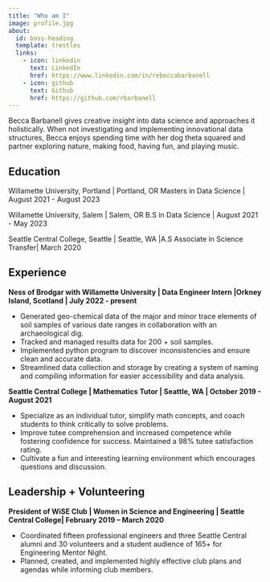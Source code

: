 ---
title: "Who am I"
image: profile.jpg
about:
  id: boss-heading
  template: trestles
  links:
    - icon: linkedin
      text: LinkedIn
      href: https://www.linkedin.com/in/rebeccabarbanell
    - icon: github
      text: Github
      href: https://github.com/rbarbanell
---

::: {#boss-heading}
Becca Barbanell gives creative insight into data science and approaches it holistically.  When not investigating and implementing innovational data structures, Becca enjoys spending time with her dog theta squared and partner exploring nature, making food, having fun, and playing music.

## Education

Willamette University, Portland \| Portland, OR Masters in Data Science \| August 2021 - August 2023

Willamette University, Salem \| Salem, OR B.S in Data Science \| August 2021 - May 2023

Seattle Central College, Seattle \| Seattle, WA \|A.S Associate in Science Transfer\| March 2020

## Experience

**Ness of Brodgar with Willamette University \| Data Engineer Intern \|Orkney Island, Scotland \| July 2022 - present**

-   Generated geo-chemical data of the major and minor trace elements of soil samples of various date ranges in collaboration with an archaeological dig.
-   Tracked and managed results data for 200 + soil samples.
-   Implemented python program to discover inconsistencies and ensure clean and accurate data.
-   Streamlined data collection and storage by creating a system of naming and compiling information for easier accessibility and data analysis.

**Seattle Central College \| Mathematics Tutor \| Seattle, WA \| October 2019 - August 2021**

-   Specialize as an individual tutor, simplify math concepts, and coach students to think critically to solve problems.
-   Improve tutee comprehension and increased competence while fostering confidence for success. Maintained a 98% tutee satisfaction rating.\
-   Cultivate a fun and interesting learning environment which encourages questions and discussion.

## Leadership + Volunteering

**President of WiSE Club \| Women in Science and Engineering \| Seattle Central College\| February 2019 -- March 2020**

-   Coordinated fifteen professional engineers and three Seattle Central alumni and 30 volunteers and a student audience of 165+ for Engineering Mentor Night.
-   Planned, created, and implemented highly effective club plans and agendas while informing club members.
:::
